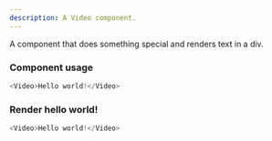 ```yaml
---
description: A Video component.
---
```



A component that does something special and renders text in a div.

### Component usage
```js
<Video>Hello world!</Video>
```

### Render hello world!

```js live
<Video>Hello world!</Video>
```
